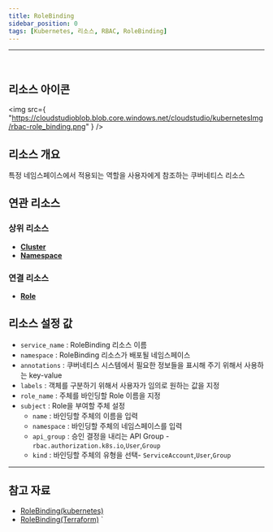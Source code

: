```yaml
---
title: RoleBinding
sidebar_position: 0
tags: [Kubernetes, 리소스, RBAC, RoleBinding]
---
```



<hr />
<br />


## 리소스 아이콘

<img
    src={
        "https://cloudstudioblob.blob.core.windows.net/cloudstudio/kubernetesImg/rbac-role_binding.png"
    }
/>

## 리소스 개요

특정 네임스페이스에서 적용되는 역할을 사용자에게 참조하는 쿠버네티스 리소스

## 연관 리소스

### 상위 리소스

-   [**Cluster**](https://docs.cstudio.app/docs/resource/kubernetes/Base/Cluster)
-   [**Namespace**](https://docs.cstudio.app/docs/resource/kubernetes/Core/Namespace)


### 연결 리소스

-   [**Role**](https://docs.cstudio.app/docs/resource/kubernetes/Rbac/Role)



## 리소스 설정 값

-   `service_name` : RoleBinding 리소스 이름
-   `namespace` : RoleBinding 리소스가 배포될 네임스페이스
-   `annotations` : 쿠버네티스 시스템에서 필요한 정보들을 표시해 주기 위해서 사용하는 key-value
-   `labels` : 객체를 구분하기 위해서 사용자가 임의로 원하는 값을 지정
-   `role_name` : 주체를 바인딩할 Role 이름을 지정
-   `subject` : Role을 부여할 주체 설정 
    -   `name` : 바인딩할 주체의 이름을 입력
    -   `namespace` : 바인딩할 주체의 네임스페이스를 입력
    -   `api_group` : 승인 결정을 내리는 API Group - `rbac.authorization.k8s.io`,`User`,`Group`
    -   `kind` : 바인딩할 주체의 유형을 선택- `ServiceAccount`,`User`,`Group`







---

## 참고 자료

-   [RoleBinding(kubernetes)](https://kubernetes.io/docs/reference/access-authn-authz/rbac/#rolebinding-and-clusterrolebinding)
-   [RoleBinding(Terraform)](https://registry.terraform.io/providers/hashicorp/kubernetes/latest/docs/resources/role_binding)
`